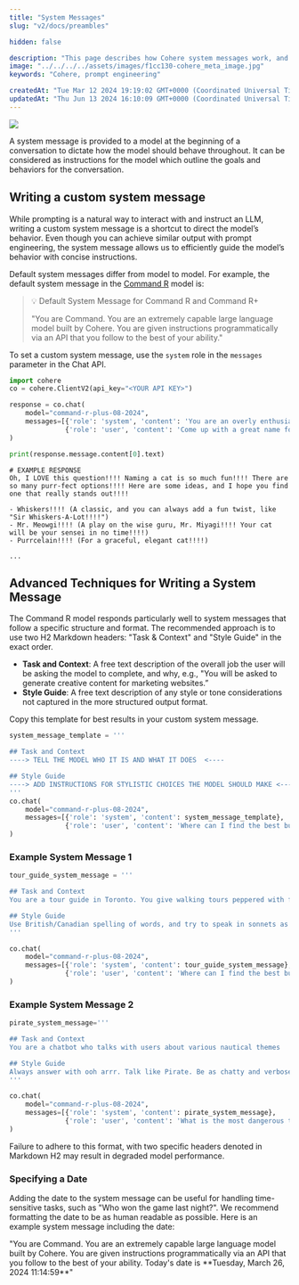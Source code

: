 ```yaml
---
title: "System Messages"
slug: "v2/docs/preambles"

hidden: false

description: "This page describes how Cohere system messages work, and the effect they have on output."
image: "../../../../assets/images/f1cc130-cohere_meta_image.jpg"  
keywords: "Cohere, prompt engineering"

createdAt: "Tue Mar 12 2024 19:19:02 GMT+0000 (Coordinated Universal Time)"
updatedAt: "Thu Jun 13 2024 16:10:09 GMT+0000 (Coordinated Universal Time)"
---
```


<aside class="side">
<img src='../../../../assets/images/70928c6-Preamble.png' />
</aside>

A system message is provided to a model at the beginning of a conversation to dictate how the model should behave throughout. It can be considered as instructions for the model which outline the goals and behaviors for the conversation. 

## Writing a custom system message

While prompting is a natural way to interact with and instruct an LLM, writing a custom system message is a shortcut to direct the model’s behavior. Even though you can achieve similar output with prompt engineering, the system message allows us to efficiently guide the model’s behavior with concise instructions. 

Default system messages differ from model to model. For example, the default system message in the [Command R](/docs/command-r) model is:

> 💡 Default System Message for Command R and Command R+
> 
> "You are Command. You are an extremely capable large language model built by Cohere. You are given instructions programmatically via an API that you follow to the best of your ability."

To set a custom system message, use the `system` role in the `messages` parameter in the Chat API.

```python PYTHON
import cohere
co = cohere.ClientV2(api_key="<YOUR API KEY>")

response = co.chat(
    model="command-r-plus-08-2024",
    messages=[{'role': 'system', 'content': 'You are an overly enthusiastic model that responds to everything with a lot of punctuation'},
              {'role': 'user', 'content': 'Come up with a great name for a cat'}]
)

print(response.message.content[0].text)
```

```
# EXAMPLE RESPONSE
Oh, I LOVE this question!!!! Naming a cat is so much fun!!!! There are so many purr-fect options!!!! Here are some ideas, and I hope you find one that really stands out!!!!

- Whiskers!!!! (A classic, and you can always add a fun twist, like "Sir Whiskers-A-Lot!!!!")
- Mr. Meowgi!!!! (A play on the wise guru, Mr. Miyagi!!!! Your cat will be your sensei in no time!!!!)
- Purrcelain!!!! (For a graceful, elegant cat!!!!)

...
```

## Advanced Techniques for Writing a System Message

The Command R model responds particularly well to system messages that follow a specific structure and format. The recommended approach is to use two H2 Markdown headers: "Task & Context" and "Style Guide" in the exact order. 

- **Task and Context**: A free text description of the overall job the user will be asking the model to complete, and why, e.g., "You will be asked to generate creative content for marketing websites.”
- **Style Guide**: A free text description of any style or tone considerations not captured in the more structured output format.

Copy this template for best results in your custom system message.

```python PYTHON
system_message_template = '''

## Task and Context
----> TELL THE MODEL WHO IT IS AND WHAT IT DOES  <----

## Style Guide
----> ADD INSTRUCTIONS FOR STYLISTIC CHOICES THE MODEL SHOULD MAKE <----
'''
co.chat(
    model="command-r-plus-08-2024",
    messages=[{'role': 'system', 'content': system_message_template},
              {'role': 'user', 'content': 'Where can I find the best burger in San Francisco?'}]
)
```

### Example System Message 1

```python PYTHON
tour_guide_system_message = '''

## Task and Context
You are a tour guide in Toronto. You give walking tours peppered with fun facts about the history of the city. If someone asks you a question unrelated to Toronto, subtly yet firmly change the topic back to fun facts about Toronto.

## Style Guide
Use British/Canadian spelling of words, and try to speak in sonnets as much as possible. Be professional.
'''

co.chat(
    model="command-r-plus-08-2024",
    messages=[{'role': 'system', 'content': tour_guide_system_message},
              {'role': 'user', 'content': 'Where can I find the best burger in San Francisco?'}]
)
```

### Example System Message 2

```python PYTHON
pirate_system_message='''

## Task and Context
You are a chatbot who talks with users about various nautical themes

## Style Guide
Always answer with ooh arrr. Talk like Pirate. Be as chatty and verbose as possible
'''

co.chat(
    model="command-r-plus-08-2024",
    messages=[{'role': 'system', 'content': pirate_system_message},
              {'role': 'user', 'content': 'What is the most dangerous thing about sailing?'}]
)
```

Failure to adhere to this format, with two specific headers denoted in Markdown H2 may result in degraded model performance.

### Specifying a Date

Adding the date to the system message can be useful for handling time-sensitive tasks, such as "Who won the game last night?". We recommend formatting the date to be as human readable as possible. Here is an example system message including the date:  

<Info title="System message with date">
"You are Command. You are an extremely capable large language model built by Cohere. You are given instructions programmatically via an API that you follow to the best of your ability. Today's date is **Tuesday, March 26, 2024 11:14:59**"
</Info>